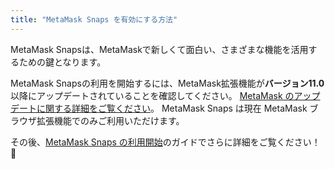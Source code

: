 ```yaml
---
title: "MetaMask Snaps を有効にする方法"
---
```


MetaMask Snapsは、MetaMaskで新しくて面白い、さまざまな機能を活用するための鍵となります。

MetaMask Snapsの利用を開始するには、MetaMask拡張機能が**バージョン11.0**以降にアップデートされていることを確認してください。 [MetaMask のアップデートに関する詳細をご覧ください](/managing-my-wallet/using-metamask/how-to-update-the-version-of-metamask)。 MetaMask Snaps は現在 MetaMask ブラウザ拡張機能でのみご利用いただけます。

その後、[MetaMask Snaps の利用開始](/metamask-snaps/getting-started-with-metamask-snaps)のガイドでさらに詳細をご覧ください！ 🚀
